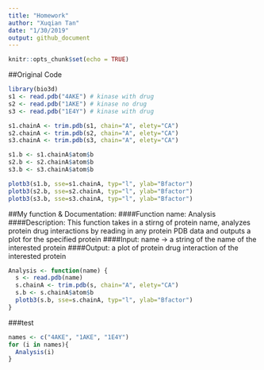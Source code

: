 ```yaml
---
title: "Homework"
author: "Xuqian Tan"
date: "1/30/2019"
output: github_document
---
```


```r
knitr::opts_chunk$set(echo = TRUE)
```

##Original Code
```r
library(bio3d)
s1 <- read.pdb("4AKE") # kinase with drug
s2 <- read.pdb("1AKE") # kinase no drug
s3 <- read.pdb("1E4Y") # kinase with drug

s1.chainA <- trim.pdb(s1, chain="A", elety="CA")
s2.chainA <- trim.pdb(s2, chain="A", elety="CA")
s3.chainA <- trim.pdb(s3, chain="A", elety="CA")

s1.b <- s1.chainA$atom$b
s2.b <- s2.chainA$atom$b
s3.b <- s3.chainA$atom$b

plotb3(s1.b, sse=s1.chainA, typ="l", ylab="Bfactor")
plotb3(s2.b, sse=s2.chainA, typ="l", ylab="Bfactor")
plotb3(s3.b, sse=s3.chainA, typ="l", ylab="Bfactor")
```

##My function & Documentation:
####Function name: Analysis
####Description: This function takes in a stirng of protein name, analyzes protein drug interactions by reading in any protein PDB data and outputs a plot for the specified protein
####Input: name -> a string of the name of the interested protein
####Output: a plot of protein drug interaction of the interested protein
```r
Analysis <- function(name) {
  s <- read.pdb(name)
  s.chainA <- trim.pdb(s, chain="A", elety="CA")
  s.b <- s.chainA$atom$b
  plotb3(s.b, sse=s.chainA, typ="l", ylab="Bfactor")
}
```

###test
```r
names <- c("4AKE", "1AKE", "1E4Y")
for (i in names){
  Analysis(i)
}
```
